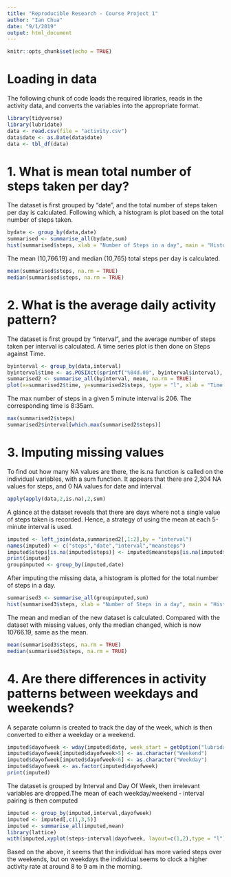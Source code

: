 ```yaml
---
title: "Reproducible Research - Course Project 1"
author: "Ian Chua"
date: "9/1/2019"
output: html_document
---
```


```r
knitr::opts_chunk$set(echo = TRUE)
```

# Loading in data

The following chunk of code loads the required libraries, reads in the activity data, and converts the variables into the appropriate format.

```r
library(tidyverse)
library(lubridate)
data <- read.csv(file = "activity.csv")
data$date <- as.Date(data$date)
data <- tbl_df(data)
```

# 1. What is mean total number of steps taken per day?

The dataset is first grouped by "date", and the total number of steps taken per day is calculated. Following which, a histogram is plot based on the total number of steps taken.

```r
bydate <- group_by(data,date)
summarised <- summarise_all(bydate,sum)
hist(summarised$steps, xlab = "Number of Steps in a day", main = "Histogram of Number of Steps per day")
```

The mean (10,766.19) and median (10,765) total steps per day is calculated.
```r
mean(summarised$steps, na.rm = TRUE)
median(summarised$steps, na.rm = TRUE)
```

# 2. What is the average daily activity pattern?

The dataset is first groupd by "interval", and the average number of steps taken per interval is calculated. A time series plot is then done on Steps against Time.
```r
byinterval <- group_by(data,interval)
byinterval$time <- as.POSIXct(sprintf("%04d.00", byinterval$interval), format="%H%M")
summarised2 <- summarise_all(byinterval, mean, na.rm = TRUE)
plot(x=summarised2$time, y=summarised2$steps, type = "l", xlab = "Time of day", ylab = "Steps", main = "Plot of steps for 5 minute intervals")
```

The max number of steps in a given 5 minute interval is 206. The corresponding time is 8:35am.
```r
max(summarised2$steps)
summarised2$interval[which.max(summarised2$steps)]
```

# 3. Imputing missing values

To find out how many NA values are there, the is.na function is called on the individual variables, with a sum function. It appears that there are 2,304 NA values for steps, and 0 NA values for date and interval.
```r
apply(apply(data,2,is.na),2,sum)
```

A glance at the dataset reveals that there are days where not a single value of steps taken is recorded. Hence, a strategy of using the mean at each 5-minute interval is used.

```r
imputed <- left_join(data,summarised2[,1:2],by = "interval")
names(imputed) <- c("steps","date","interval","meansteps")
imputed$steps[is.na(imputed$steps)] <- imputed$meansteps[is.na(imputed$steps)]
print(imputed)
groupimputed <- group_by(imputed,date)
```

After imputing the missing data, a histogram is plotted for the total number of steps in a day.
```r
summarised3 <- summarise_all(groupimputed,sum)
hist(summarised3$steps, xlab = "Number of Steps in a day", main = "Histogram of Number of Steps per day")
```

The mean and median of the new dataset is calculated. Compared with the dataset with missing values, only the median changed, which is now 10766.19, same as the mean.
```r
mean(summarised3$steps, na.rm = TRUE)
median(summarised3$steps, na.rm = TRUE)
```

# 4. Are there differences in activity patterns between weekdays and weekends?

A separate column is created to track the day of the week, which is then converted to either a weekday or a weekend.
```r
imputed$dayofweek <- wday(imputed$date, week_start = getOption("lubridate.week.start",1))
imputed$dayofweek[imputed$dayofweek>5] <- as.character("Weekend") 
imputed$dayofweek[imputed$dayofweek<6] <- as.character("Weekday") 
imputed$dayofweek <- as.factor(imputed$dayofweek)
print(imputed)
```

The dataset is grouped by Interval and Day Of Week, then irrelevant variables are dropped.The mean of each weekday/weekend - interval pairing is then computed

```r
imputed <- group_by(imputed,interval,dayofweek)
imputed <- imputed[,c(1,3,5)]
imputed <- summarise_all(imputed,mean)
library(lattice)
with(imputed,xyplot(steps~interval|dayofweek, layout=c(1,2),type = "l"))
```

Based on the above, it seems that the individual has more varied steps over the weekends, but on weekdays the individual seems to clock a higher activity rate at around 8 to 9 am in the morning.
